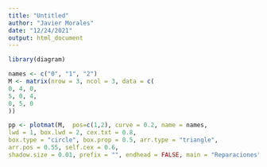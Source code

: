 ```yaml
---
title: "Untitled"
author: "Javier Morales"
date: "12/24/2021"
output: html_document
---
```


```r
library(diagram)
```

```r
names <- c("0", "1", "2")
M <- matrix(nrow = 3, ncol = 3, data = c(
0, 4, 0, 
5, 0, 4,
0, 5, 0 
))

pp <- plotmat(M,  pos=c(1,2), curve = 0.2, name = names,
lwd = 1, box.lwd = 2, cex.txt = 0.8,
box.type = "circle", box.prop = 0.5, arr.type = "triangle",
arr.pos = 0.55, self.cex = 0.6,  
shadow.size = 0.01, prefix = "", endhead = FALSE, main = "Reparaciones")







```